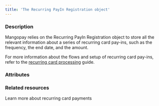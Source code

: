 ```yaml
---
title: 'The Recurring PayIn Registration object'
---
```


  
### Description
Mangopay relies on the Recurring PayIn Registration object to store all the relevant information about a series of recurring card pay-ins, such as the frequency, the end date, and the amount.  

For more information about the flows and setup of recurring card pay-ins, refer to the <a href="/guides/payment-methods/card/recurring">recurring card processing</a> guide. 

### Attributes  

<Id />  

<Status2 />  

<ResultCode />  

<ResultMessage />  

<CurrentState />  

<RecurringType />  

<TotalAmount />  

<CycleNumber />  

<AuthorId1 />  

<CardId />  

<CreditedUserId />  

<CreditedWalletId1 />  

<Billing1 />  

<Shipping1 />  

<EndDate />  

<Frequency />  

<FixedNextAmount />  

<FractionedPayment />  

<FreeCycles />  

<FirstTransactionDebitedFunds />  

<FirstTransactionFees />  

<NextTransactionDebitedFunds />  

<NextTransactionFees />  

<Migration />  

<ProfilingAttemptReference />



### Related resources

<Card title="Guide" href="/guides/payment-methods/card/recurring">Learn more about recurring card payments</Card>